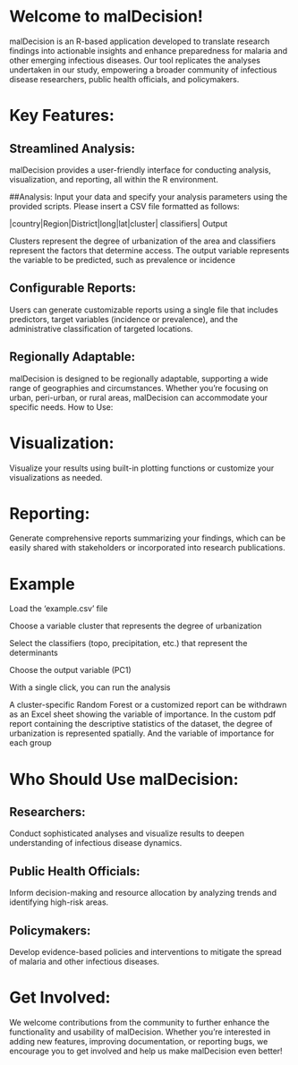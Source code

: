 # Welcome to malDecision!
malDecision is an R-based application developed to translate research findings into actionable insights and enhance preparedness for malaria and other emerging infectious diseases. Our tool replicates the analyses undertaken in our study, empowering a broader community of infectious disease researchers, public health officials, and policymakers.

# Key Features:
## Streamlined Analysis:
malDecision provides a user-friendly interface for conducting analysis, visualization, and reporting, all within the R environment.

##Analysis:
Input your data and specify your analysis parameters using the provided scripts. Please insert a CSV file formatted as follows: 

|country|Region|District|long|lat|cluster| classifiers| Output

Clusters represent the degree of urbanization of the area and classifiers represent the factors that determine access. The output variable represents the variable to be predicted, such as prevalence or incidence


## Configurable Reports:
Users can generate customizable reports using a single file that includes predictors, target variables (incidence or prevalence), and the administrative classification of targeted locations.

## Regionally Adaptable:
malDecision is designed to be regionally adaptable, supporting a wide range of geographies and circumstances. Whether you're focusing on urban, peri-urban, or rural areas, malDecision can accommodate your specific needs. How to Use:

# Visualization:
Visualize your results using built-in plotting functions or customize your visualizations as needed.

# Reporting:
Generate comprehensive reports summarizing your findings, which can be easily shared with stakeholders or incorporated into research publications.

# Example
Load the 'example.csv' file

Choose a variable cluster that represents the degree of urbanization

Select the classifiers (topo, precipitation, etc.) that represent the determinants

Choose the output variable (PC1)

With a single click, you can run the analysis

A cluster-specific Random Forest or a customized report can be withdrawn as an Excel sheet showing the variable of importance. In the custom pdf report containing the descriptive statistics of the dataset, the degree of urbanization is represented spatially. And the variable of importance for each group

# Who Should Use malDecision:
## Researchers:
Conduct sophisticated analyses and visualize results to deepen understanding of infectious disease dynamics.

## Public Health Officials:
Inform decision-making and resource allocation by analyzing trends and identifying high-risk areas.

## Policymakers:
Develop evidence-based policies and interventions to mitigate the spread of malaria and other infectious diseases.

# Get Involved:
We welcome contributions from the community to further enhance the functionality and usability of malDecision. Whether you're interested in adding new features, improving documentation, or reporting bugs, we encourage you to get involved and help us make malDecision even better!
